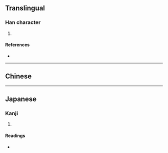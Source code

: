 {{character info/new}}
==Translingual==

===Han character===
{{Han char|rn=37|rad=大|as=03|sn=6|four=|canj=KK,XKK|ids=⿰大大}}

# {{defn|Han|sort=大03}}

====References====
* {{Han ref|kx=0249.140|dkj=05850|dj=0509.050|hdz=10527.030|uh=5936|ud=22838}}

----

==Chinese==
{{zh-see|比|av}}

----

==Japanese==

===Kanji===
{{ja-kanji|grade=|rs=大03}}

# {{defn|lang=ja|sort=大03}}

====Readings====
* {{ja-readings|on=[[ひ]] (hi)|kun=[[くらあべる]] (kuraaberu)}}